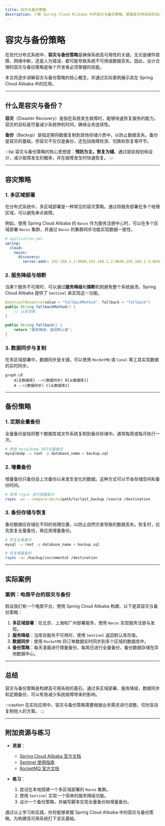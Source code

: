 ```yaml
---
title: 容灾与备份策略
description: 了解 Spring Cloud Alibaba 中的容灾与备份策略，掌握高可用系统的设计与实现方法。
---
```


# 容灾与备份策略

在现代分布式系统中，**容灾与备份策略**是确保系统高可用性的关键。无论是硬件故障、网络中断，还是人为错误，都可能导致系统不可用或数据丢失。因此，设计合理的容灾与备份策略是每个开发者必须掌握的技能。

本文将逐步讲解容灾与备份策略的核心概念，并通过实际案例展示其在 Spring Cloud Alibaba 中的应用。

---

## 什么是容灾与备份？

**容灾**（Disaster Recovery）是指在系统发生故障时，能够快速恢复服务的能力。容灾的目标是尽量减少系统停机时间，确保业务连续性。

**备份**（Backup）是指定期将数据复制到其他存储介质中，以防止数据丢失。备份是容灾的基础，但容灾不仅仅是备份，还包括故障检测、切换和恢复等环节。

:::tip
容灾与备份策略的核心思想是：**预防为主，恢复为辅**。通过提前规划和设计，减少故障发生的概率，并在故障发生时快速恢复。
:::

---

## 容灾策略

### 1. 多区域部署

在分布式系统中，多区域部署是一种常见的容灾策略。通过将服务部署在多个地理区域，可以避免单点故障。

例如，使用 Spring Cloud Alibaba 的 `Nacos` 作为服务注册中心时，可以在多个区域部署 `Nacos` 集群，并通过 `Nacos` 的集群同步功能实现数据一致性。

```yaml
# application.yml
spring:
  cloud:
    nacos:
      discovery:
        server-addr: 192.168.1.1:8848,192.168.1.2:8848,192.168.1.3:8848
```

### 2. 服务降级与熔断

当某个服务不可用时，可以通过**服务降级**和**熔断**机制避免整个系统崩溃。Spring Cloud Alibaba 提供了 `Sentinel` 来实现这一功能。

```java
@SentinelResource(value = "fallbackMethod", fallback = "fallback")
public String fallbackMethod() {
    // 业务逻辑
}

public String fallback() {
    return "服务降级，返回默认值";
}
```

### 3. 数据同步与复制

在多区域部署中，数据同步是关键。可以使用 `RocketMQ` 或 `Canal` 等工具实现数据的实时同步。

```mermaid
graph LR
    A[主数据库] -->|数据同步| B[从数据库1]
    A -->|数据同步| C[从数据库2]
```

---

## 备份策略

### 1. 定期全量备份

全量备份是指将整个数据库或文件系统复制到备份存储中。通常每周或每月执行一次。

```bash
# 使用 mysqldump 进行全量备份
mysqldump -u root -p database_name > backup.sql
```

### 2. 增量备份

增量备份只备份自上次备份以来发生变化的数据。这种方式可以节省存储空间和备份时间。

```bash
# 使用 rsync 进行增量备份
rsync -av --compare-dest=/path/to/last_backup /source /destination
```

### 3. 备份存储与恢复

备份数据应存储在不同的地理位置，以防止自然灾害导致的数据丢失。恢复时，应先恢复全量备份，再应用增量备份。

```bash
# 恢复全量备份
mysql -u root -p database_name < backup.sql

# 恢复增量备份
rsync -av /backup/incremental /destination
```

---

## 实际案例

### 案例：电商平台的容灾与备份

假设我们有一个电商平台，使用 Spring Cloud Alibaba 构建。以下是其容灾与备份策略：

1. **多区域部署**：在北京、上海和广州部署服务，使用 `Nacos` 实现服务注册与发现。
2. **服务降级**：当库存服务不可用时，使用 `Sentinel` 返回默认库存值。
3. **数据同步**：使用 `RocketMQ` 将订单数据实时同步到多个区域的数据库中。
4. **备份策略**：每天凌晨进行增量备份，每周日进行全量备份，备份数据存储在异地数据中心。

---

## 总结

容灾与备份策略是构建高可用系统的基石。通过多区域部署、服务降级、数据同步和定期备份，可以有效减少系统故障带来的影响。

:::caution
在实际应用中，容灾与备份策略需要根据业务需求进行调整。切勿盲目复制他人的方案。
:::

---

## 附加资源与练习

- **资源**：
  - [Spring Cloud Alibaba 官方文档](https://spring-cloud-alibaba-group.github.io/)
  - [Sentinel 使用指南](https://sentinelguard.io/)
  - [RocketMQ 官方文档](https://rocketmq.apache.org/)

- **练习**：
  1. 尝试在本地搭建一个多区域部署的 `Nacos` 集群。
  2. 使用 `Sentinel` 实现一个简单的服务降级功能。
  3. 设计一个备份策略，并编写脚本实现全量备份和增量备份。

通过以上学习和实践，你将能够掌握 Spring Cloud Alibaba 中的容灾与备份策略，为构建高可用系统打下坚实基础。